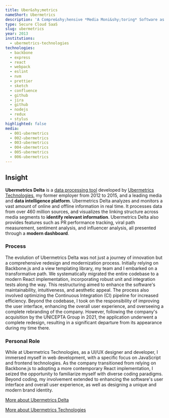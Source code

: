 ```yaml
---
title: Uber&shy;metrics
nameShort: Ubermetrics
description: 'A Compre&shy;­­­­hensive *Media Moni&shy;toring* Software as a Service'
type: Secure Cloud SaaS
slug: ubermetrics
year: 2013
institutions:
  - ubermetrics-technologies
technologies:
  - backbone
  - express
  - react
  - webpack
  - eslint
  - nvm
  - prettier
  - sketch
  - confluence
  - github
  - jira
  - github
  - nodejs
  - redux
  - stylus
highlighted: false
media:
  - 001-ubermetrics
  - 002-ubermetrics
  - 003-ubermetrics
  - 004-ubermetrics
  - 005-ubermetrics
  - 006-ubermetrics
---
```


## Insight

**Ubermetrics Delta** is a [data processing tool](https://www.ubermetrics-technologies.com/en/solutions/ubermetrics-delta/) developed by [Ubermetrics Technologies](https://www.ubermetrics-technologies.com/), my former employer from 2012 to 2015, and a leading media and **data intelligence platform**. Ubermetrics Delta analyzes and monitors a vast amount of online and offline information in real time. It processes data from over 460 million sources, and visualizes the linking structure across media segments to **identify relevant information**. Ubermetrics Delta also provides features such as PR performance tracking, viral path measurement, sentiment analysis, and influencer analysis, all presented through a **modern dashboard**.

### Process

The evolution of Ubermetrics Delta was not just a journey of innovation but a comprehensive redesign and modernization process. Initially relying on Backbone.js and a view templating library, my team and I embarked on a transformative path. We systematically migrated the entire codebase to a modern React implementation, incorporating robust unit and integration tests along the way. This restructuring aimed to enhance the software's maintainability, intuitiveness, and aesthetic appeal. The process also involved optimizing the Continuous Integration (CI) pipeline for increased efficiency. Beyond the codebase, I took on the responsibility of improving the user interface, enhancing the overall user experience, and overseeing a complete rebranding of the company. However, following the company's acquisition by the UNICEPTA Group in 2021, the application underwent a complete redesign, resulting in a significant departure from its appearance during my time there.

### Personal Role

While at Ubermetrics Technologies, as a UI/UX designer and developer, I immersed myself in web development, with a specific focus on JavaScript and frontend technologies. As the company transitioned from relying on Backbone.js to adopting a more contemporary React implementation, I seized the opportunity to familiarize myself with diverse coding paradigms. Beyond coding, my involvement extended to enhancing the software's user interface and overall user experience, as well as designing a unique and modern brand identity.

[More about Ubermetrics Delta](https://www.ubermetrics-technologies.com/en/solutions/ubermetrics-delta/)

[More about Ubermetrics Technologies](https://www.ubermetrics-technologies.com/)

